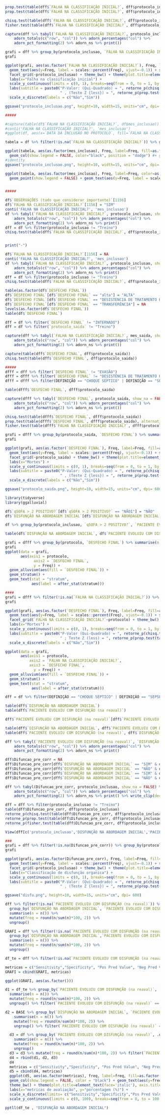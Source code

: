 


```r
prop.test(table(dff$`FALHA NA CLASSIFICAÇÃO INICIAL?`, dff$protocolo_inclusao))
prop.test(table(dff$`FALHA NA CLASSIFICAÇÃO INICIAL?`, dff$protocolo_inclusao), alternative = "less")

chisq.test(table(dff$`FALHA NA CLASSIFICAÇÃO INICIAL?`, dff$protocolo_inclusao))
fisher.test(table(dff$`FALHA NA CLASSIFICAÇÃO INICIAL?`, dff$protocolo_inclusao))

capture(dff %>% tabyl(`FALHA NA CLASSIFICAÇÃO INICIAL?`, protocolo_inclusao, show_na = FALSE) %>% 
    adorn_totals(c("row", "col")) %>% adorn_percentages("col") %>% 
    adorn_pct_formatting(2) %>% adorn_ns %>% print())

grafi = dff %>% group_by(protocolo_inclusao, `FALHA NA CLASSIFICAÇÃO INICIAL?`) %>% summarise(n = n()) %>% mutate(Freq = round(n/sum(n), 10)) %>% ungroup()
grafi

ggplot(grafi, aes(as.factor(`FALHA NA CLASSIFICAÇÃO INICIAL?`), Freq, label=Freq, fill=as.factor(`FALHA NA CLASSIFICAÇÃO INICIAL?`))) + geom_col(show.legend = FALSE, color="black") + 
  geom_text(aes(y=Freq, label = scales::percent(Freq), vjust=-0.1)) + scale_y_continuous(labels = scales::percent) +
  facet_grid(~protocolo_inclusao) + theme_bw() + theme(plot.title=element_text(face='italic'), axis.title=element_text(size=9, face='italic')) +
  labs(x="Falha na classificação inicial") + 
  scale_y_continuous(limits = c(0, 1), breaks=seq(from = 0, to = 1, by = 0.25)) +
  labs(subtitle = paste0("P-Valor: (Qui-Quadrado) = ", retorne_p(chisq.test(dff$protocolo_inclusao, dff$`FALHA NA CLASSIFICAÇÃO INICIAL?`)$p.value),
                         " , (Teste Z {less}) = ", retorne_p(prop.test(table(dff$`FALHA NA CLASSIFICAÇÃO INICIAL?`, dff$protocolo_inclusao), alternative = "less")$p.value))) +
  scale_x_discrete(labels = c("Não","Sim"))

ggsave("protocolo_inclusao.png", height=10, width=15, units="cm", dpi= 600)

#####

#capture(table(df$`FALHA NA CLASSIFICAÇÃO INICIAL?`, df$mes_inclusao))
#conti('FALHA NA CLASSIFICAÇÃO INICIAL?', 'mes_inclusao')
#ggplot(df, aes(x=`DATA DA INCLUSÃO NO PROTOCOLO`, fill=`FALHA NA CLASSIFICAÇÃO INICIAL?`)) + geom_area(stat = "bin", position = "identity", alpha =0.4)

tabela = df %>% filter(!is.na(`FALHA NA CLASSIFICAÇÃO INICIAL?`)) %>% group_by(mes_inclusao, `FALHA NA CLASSIFICAÇÃO INICIAL?`) %>% summarise(n = n()) %>% mutate(Freq = round(n/sum(n), 10)) %>% ungroup() 

ggplot(tabela, aes(as.factor(mes_inclusao), Freq, label=Freq, fill=as.factor(`FALHA NA CLASSIFICAÇÃO INICIAL?`))) +
  geom_col(show.legend = FALSE, color="black", position = "dodge") #+ geom_text(aes(y=Freq, label = scales::percent(Freq), vjust=-0.1))
#identity
ggsave("protocolo_inclusao.png", height=10, width=15, units="cm", dpi= 600)

ggplot(tabela, aes(as.factor(mes_inclusao), Freq, label=Freq, color=as.factor(`FALHA NA CLASSIFICAÇÃO INICIAL?`))) +
  geom_point(show.legend = FALSE) + geom_text(aes(y=Freq, label = scales::percent(Freq), vjust=-0.1)) + theme(legend.position="none")


#####

df$`OBSERVAÇÕES (tudo que considerar importante)`[1156]
df$`FALHA NA CLASSIFICAÇÃO INICIAL?`[1156] = "SIM"
conti('FALHA NA CLASSIFICAÇÃO INICIAL?', 'mes_inclusao')
df %>% tabyl(`FALHA NA CLASSIFICAÇÃO INICIAL?`, protocolo_inclusao, show_na = FALSE) %>% 
    adorn_totals(c("row", "col")) %>% adorn_percentages("col") %>% 
    adorn_pct_formatting(2) %>% adorn_ns %>% print()
dff = df %>% filter(protocolo_inclusao != "Treino")
chisq.test(table(dff$`FALHA NA CLASSIFICAÇÃO INICIAL?`, dff$protocolo_inclusao))


print("-")

df$`FALHA NA CLASSIFICAÇÃO INICIAL?`[1156] = NA
conti('FALHA NA CLASSIFICAÇÃO INICIAL?', 'mes_inclusao')
df %>% tabyl(`FALHA NA CLASSIFICAÇÃO INICIAL?`, protocolo_inclusao, show_na = FALSE) %>% 
    adorn_totals(c("row", "col")) %>% adorn_percentages("col") %>% 
    adorn_pct_formatting(2) %>% adorn_ns %>% print()
dff = df %>% filter(protocolo_inclusao != "Treino")
chisq.test(table(dff$`FALHA NA CLASSIFICAÇÃO INICIAL?`, dff$protocolo_inclusao))
```


```r
table(as.factor(df$`DESFECHO FINAL`))
df$`DESFECHO FINAL`[df$`DESFECHO FINAL` == "alta"] = "ALTA"
df$`DESFECHO FINAL`[df$`DESFECHO FINAL` == "DESISTENCIA DE TRATAMENTO HOSPITALAR"] = "EVASÃO"
df$`DESFECHO FINAL`[df$`DESFECHO FINAL` == "TRANSFERÊNCIA"] = NA
levels(as.factor(df$`DESFECHO FINAL`))
table(df$`DESFECHO FINAL`)

dff = df %>% filter(`DESFECHO FINAL` != "INTERNADO")
dff = df %>% filter(`protocolo_saida` != "Treino")

capture(dff %>% tabyl(`FALHA NA CLASSIFICAÇÃO INICIAL?`, mes_saida, show_na = FALSE) %>% 
    adorn_totals(c("row", "col")) %>% adorn_percentages("col") %>% 
    adorn_pct_formatting(2) %>% adorn_ns %>% print())

capture(table(dff$`DESFECHO FINAL`, dff$protocolo_saida))
chisq.test(table(dff$`DESFECHO FINAL`, dff$protocolo_saida))

#####
dfff = dff %>% filter(`DESFECHO FINAL` != "EVASÃO")
dfff = dfff %>% filter(`DESFECHO FINAL` != "DESISTÊNCIA DE TRATAMENTO HOSPITALAR")
dfff = dfff %>% filter(DEFINIÇÃO == "CHOQUE SÉPTICO" | DEFINIÇÃO == "SEPSE")

table(dfff$`DESFECHO FINAL`, dfff$protocolo_saida)

capture(dfff %>% tabyl(`DESFECHO FINAL`, protocolo_saida, show_na = FALSE) %>% 
    adorn_totals(c("row", "col")) %>% adorn_percentages("col") %>% 
    adorn_pct_formatting(2) %>% adorn_ns %>% print())

chisq.test(table(dfff$`DESFECHO FINAL`, dfff$protocolo_saida))
prop.test(table(dfff$`DESFECHO FINAL`, dfff$protocolo_saida), alternative = "less")
fisher.test(table(dfff$`FALHA NA CLASSIFICAÇÃO INICIAL?`, dfff$protocolo_inclusao))

grafi = dfff %>% group_by(protocolo_saida, `DESFECHO FINAL`) %>% summarise(n = n()) %>% mutate(Freq = round(n/sum(n), 10)) %>% ungroup()
grafi

ggplot(grafi, aes(as.factor(`DESFECHO FINAL`), Freq, label=Freq, fill=as.factor(`DESFECHO FINAL`))) + geom_col(show.legend = FALSE, color="black") + 
  geom_text(aes(y=Freq, label = scales::percent(Freq), vjust=-0.1)) + scale_y_continuous(labels = scales::percent) +
  facet_grid(~protocolo_saida) + theme_bw() + theme(plot.title=element_text(face='italic'), axis.title=element_text(size=9, face='italic')) +
  labs(x="Mortes") + 
  scale_y_continuous(limits = c(0, 1), breaks=seq(from = 0, to = 1, by = 0.25)) +
  labs(subtitle = paste0("P-Valor: (Qui-Quadrado) = ", retorne_p(chisq.test(dfff$protocolo_saida, dfff$`DESFECHO FINAL`)$p.value),
                         " , (Teste Z {less}) = ", retorne_p(prop.test(table(dfff$`DESFECHO FINAL`, dfff$protocolo_saida), alternative = "less")$p.value))) +
  scale_x_discrete(labels = c("Não","Sim"))

ggsave("protocolo_saida.png", height=10, width=15, units="cm", dpi= 600)

```

```r
library(tidyverse)
library(ggalluvial)

df$`qSOFA > 2 POSITIVO?`[df$`qSOFA > 2 POSITIVO?` == "NÃOI"] = "NÃO"
df$`DISFUNÇÃO NA ABORDAGEM INICIAL`[df$`DISFUNÇÃO NA ABORDAGEM INICIAL` == "NÃOI"] = "NÃO"

df %>% group_by(protocolo_inclusao, `qSOFA > 2 POSITIVO?`, `PACIENTE EVOLUIU COM DISFUNÇÃO (na reaval)`, `FALHA NA CLASSIFICAÇÃO INICIAL?`) %>% summarise(n = n()) %>% mutate(Freq = round(n/sum(n), 10)) %>% ungroup()

table(df$`DISFUNÇÃO NA ABORDAGEM INICIAL`, df$`PACIENTE EVOLUIU COM DISFUNÇÃO (na reaval)`)
```

```r
grafi = dfff %>% group_by(protocolo, `DESFECHO FINAL`) %>% summarise(n = n()) %>% mutate(Freq = round(n/sum(n), 10)) %>% ungroup()
grafi
ggplot(data = grafi, 
       aes(axis1 = protocolo,
             axis2 = `DESFECHO FINAL`,
             y = Freq)) +
  geom_alluvium(aes(fill = `DESFECHO FINAL`)) +
  geom_stratum() +
  geom_text(stat = "stratum",
            aes(label = after_stat(stratum)))

####
grafi = dfff %>% filter(!is.na(`FALHA NA CLASSIFICAÇÃO INICIAL?`)) %>% group_by(protocolo,`FALHA NA CLASSIFICAÇÃO INICIAL?` , `DESFECHO FINAL`) %>% summarise(n = n()) %>% mutate(Freq = round(n/sum(n), 10)) %>% ungroup()
grafi

ggplot(grafi, aes(as.factor(`DESFECHO FINAL`), Freq, label=Freq, fill=as.factor(`DESFECHO FINAL`))) + geom_col(show.legend = FALSE, color="black") + 
  geom_text(aes(y=Freq, label = scales::percent(Freq), vjust=-0.1)) + scale_y_continuous(labels = scales::percent) +
  facet_grid(`FALHA NA CLASSIFICAÇÃO INICIAL?`~protocolo) + theme_bw() + theme(plot.title=element_text(face='italic'), axis.title=element_text(size=9, face='italic')) +
  labs(x="Mortes") + 
  scale_y_continuous(limits = c(0, 1), breaks=seq(from = 0, to = 1, by = 0.25)) +
  labs(subtitle = paste0("P-Valor (Qui-Quadrado) = ", retorne_p(chisq.test(dfff$protocolo, dfff$`DESFECHO FINAL`)$p.value),
                         " ; Teste Z (less) = ", retorne_p(prop.test(table(dfff$`DESFECHO FINAL`, dfff$protocolo), alternative = "less")$p.value))) +
  scale_x_discrete(labels = c("Não","Sim"))

ggplot(data = grafi, 
       aes(axis1 = protocolo,
           axis2 = `FALHA NA CLASSIFICAÇÃO INICIAL?`,
           axis3 = `DESFECHO FINAL`,
             y = Freq)) +
  geom_alluvium(aes(fill = `DESFECHO FINAL`)) +
  geom_stratum() +
  geom_text(stat = "stratum",
            aes(label = after_stat(stratum)))
```

```r

dff = df %>% filter(DEFINIÇÃO == "CHOQUE SÉPTICO" | DEFINIÇÃO == "SEPSE")

table(dff$`DISFUNÇÃO NA ABORDAGEM INICIAL`)
table(dff$`PACIENTE EVOLUIU COM DISFUNÇÃO (na reaval)`)

dff$`PACIENTE EVOLUIU COM DISFUNÇÃO (na reaval)`[dff$`PACIENTE EVOLUIU COM DISFUNÇÃO (na reaval)` == "N/A"] = NA

table(dff$`DISFUNÇÃO NA ABORDAGEM INICIAL`, dff$`PACIENTE EVOLUIU COM DISFUNÇÃO (na reaval)`)
table(dff$`PACIENTE EVOLUIU COM DISFUNÇÃO (na reaval)`, dff$`DISFUNÇÃO NA ABORDAGEM INICIAL`)

dff %>% tabyl(`PACIENTE EVOLUIU COM DISFUNÇÃO (na reaval)`, `DISFUNÇÃO NA ABORDAGEM INICIAL`, protocolo_inclusao, show_na = FALSE) %>% 
    adorn_totals(c("row", "col")) %>% adorn_percentages("col") %>% 
    adorn_pct_formatting(2) %>% adorn_ns %>% print()

dff$Difuncao_pre_corr = NA
dff$Difuncao_pre_corr[dff$`DISFUNÇÃO NA ABORDAGEM INICIAL` == "SIM" & dff$`PACIENTE EVOLUIU COM DISFUNÇÃO (na reaval)` == "SIM"] = "Correto"
dff$Difuncao_pre_corr[dff$`DISFUNÇÃO NA ABORDAGEM INICIAL` == "NÃO" & dff$`PACIENTE EVOLUIU COM DISFUNÇÃO (na reaval)` == "NÃO"] = "Correto"
dff$Difuncao_pre_corr[dff$`DISFUNÇÃO NA ABORDAGEM INICIAL` == "SIM" & dff$`PACIENTE EVOLUIU COM DISFUNÇÃO (na reaval)` == "NÃO"] = "Incorreto"
dff$Difuncao_pre_corr[dff$`DISFUNÇÃO NA ABORDAGEM INICIAL` == "NÃO" & dff$`PACIENTE EVOLUIU COM DISFUNÇÃO (na reaval)` == "SIM"] = "Incorreto"

dff %>% tabyl(Difuncao_pre_corr, protocolo_inclusao, show_na = FALSE) %>% 
    adorn_totals(c("row", "col")) %>% adorn_percentages("col") %>% 
    adorn_pct_formatting(2) %>% adorn_ns %>% print() %>% write_clip(dec = ",", col.names = TRUE)

dff = dff %>% filter(protocolo_inclusao != "Treino")
table(dff$Difuncao_pre_corr, dff$protocolo_inclusao)
retorne_p(chisq.test(table(dff$Difuncao_pre_corr, dff$protocolo_inclusao))$p.value)
retorne_p(prop.test(table(dff$Difuncao_pre_corr, dff$protocolo_inclusao), alternative = "less")$p.value)
retorne_p(fisher.test(table(dff$Difuncao_pre_corr, dff$protocolo_inclusao))$p.value)

View(dff[c('protocolo_inclusao','DISFUNÇÃO NA ABORDAGEM INICIAL','PACIENTE EVOLUIU COM DISFUNÇÃO (na reaval)','Difuncao_pre_corr')])

###
grafi = dff %>% filter(!is.na(Difuncao_pre_corr)) %>% group_by(protocolo_inclusao, Difuncao_pre_corr) %>% summarise(n = n()) %>% mutate(Freq = round(n/sum(n), 10)) %>% ungroup()
grafi

ggplot(grafi, aes(as.factor(Difuncao_pre_corr), Freq, label=Freq, fill=as.factor(Difuncao_pre_corr))) + geom_col(show.legend = FALSE, color="black") + 
  geom_text(aes(y=Freq, label = scales::percent(Freq), vjust=-0.1)) + scale_y_continuous(labels = scales::percent) +
  facet_grid(~protocolo_inclusao) + theme_bw() + theme(plot.title=element_text(face='italic'), axis.title=element_text(size=9, face='italic')) +
  labs(x="Classificação de disfunção organica") + 
  scale_y_continuous(limits = c(0, 1), breaks=seq(from = 0, to = 1, by = 0.25)) +
  labs(subtitle = paste0("P-Valor: (Qui-Quadrado) = ", retorne_p(chisq.test(dff$Difuncao_pre_corr, dff$protocolo_inclusao)$p.value),
                         " , (Teste Z {less}) = ", retorne_p(prop.test(table(dff$Difuncao_pre_corr, dff$protocolo_inclusao), alternative = "less")$p.value))) + scale_x_discrete(labels = c("Incorreto","Correta"))

ggsave("disfu.png", height=10, width=15, units="cm", dpi= 600)
```

```r
dff %>% filter(!is.na(`PACIENTE EVOLUIU COM DISFUNÇÃO (na reaval)`)) %>% filter(protocolo_inclusao == "Antigo") %>%
  group_by(`DISFUNÇÃO NA ABORDAGEM INICIAL`, `PACIENTE EVOLUIU COM DISFUNÇÃO (na reaval)`) %>%
  summarise(n = n()) %>% 
  mutate(freq = round(n/sum(n)*100, 2)) %>% 
  ungroup()

GRAFI = dff %>% filter(!is.na(`PACIENTE EVOLUIU COM DISFUNÇÃO (na reaval)`)) %>% filter(protocolo_inclusao == "Novo") %>%
  group_by(`DISFUNÇÃO NA ABORDAGEM INICIAL`,`PACIENTE EVOLUIU COM DISFUNÇÃO (na reaval)`) %>%
  summarise(n = n()) %>% 
  mutate(freq = round(n/sum(n)*100, 2)) %>% 
  ungroup()

df_te = dff %>% filter(!is.na(`PACIENTE EVOLUIU COM DISFUNÇÃO (na reaval)`)) %>% filter(protocolo_inclusao == "Novo")

metricas = c("Sensitivity","Specificity", "Pos Pred Value", "Neg Pred Value", "Accuracy")
GRAFI = cbind(GRAFI, metricas)

ggplot(GRAFI, aes(as.factor()))

d1 = df_te %>% group_by(`PACIENTE EVOLUIU COM DISFUNÇÃO (na reaval)`, `DISFUNÇÃO NA ABORDAGEM INICIAL`) %>% #Sensibilidade e Especificidade
  summarise(n = n()) %>% 
  mutate(freq = round(n/sum(n)*100, 2)) %>% 
  ungroup() %>% filter(`PACIENTE EVOLUIU COM DISFUNÇÃO (na reaval)` == `DISFUNÇÃO NA ABORDAGEM INICIAL`)

d2 = BASE %>% group_by(`DISFUNÇÃO NA ABORDAGEM INICIAL`, `PACIENTE EVOLUIU COM DISFUNÇÃO (na reaval)`) %>% #Pos e Neg
    summarise(n = n()) %>% 
    mutate(freq = round(n/sum(n)*100, 2)) %>% 
    ungroup() %>% filter(`PACIENTE EVOLUIU COM DISFUNÇÃO (na reaval)` == .data[[COLUNA]])

  d3 = df %>% group_by(`PACIENTE EVOLUIU COM DISFUNÇÃO (na reaval)`, .data[[COLUNA]]) %>% #Accuracy 
    summarise(n = n()) %>% 
    mutate(freq = round(n/sum(n)*100, 2)) %>% 
    ungroup()
  d3 = d3 %>% mutate(freq = round(n/sum(n)*100, 2)) %>% filter(`PACIENTE EVOLUIU COM DISFUNÇÃO (na reaval)` == .data[[COLUNA]]) %>% mutate(freq = cumsum(freq)) %>% filter(`PACIENTE EVOLUIU COM DISFUNÇÃO (na reaval)` == 2)
  d4 = rbind(d1, d2, d3)
  d4
  metricas = c("Sensitivity","Specificity", "Pos Pred Value", "Neg Pred Value", "Accuracy")
  d5 = cbind(d4, metricas)
  ggplot(d5, aes(as.factor(metricas), freq, label=freq, fill=as.factor(metricas))) +
  geom_col(show.legend = FALSE, color = "black") + geom_text(aes(y=freq), vjust=-0.1) + theme_grey(base_size = 10) +
  theme_bw() + theme(plot.title=element_text(face='italic'), axis.title=element_text(size=9, face='italic')) +
  labs(x="metricas de avaliação", y="porcentagem (%)") + 
  scale_x_discrete(limits= c("Sensitivity","Specificity","Pos Pred Value","Neg Pred Value","Accuracy")) +
  scale_y_continuous(limits = c(0, 100), breaks=seq(from = 0, to = 100, by = 25)) + scale_fill_manual(values = hcl.colors(n=5, palette="Blues 2"))} 

pptll(df_te , "DISFUNÇÃO NA ABORDAGEM INICIAL") 
```

